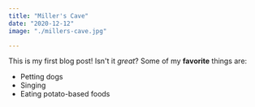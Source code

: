 ```yaml
---
title: "Miller's Cave"
date: "2020-12-12"
image: "./millers-cave.jpg"

---
```

This is my first blog post! Isn't it *great*?
Some of my **favorite** things are:
* Petting dogs
* Singing
* Eating potato-based foods
